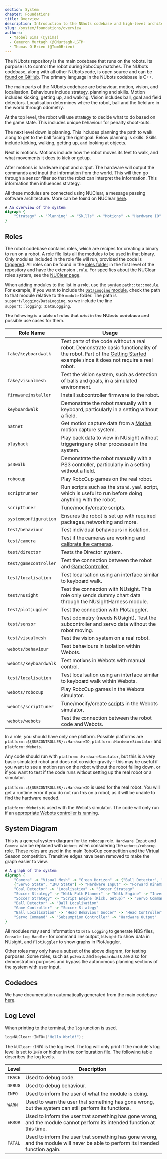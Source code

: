 ```yaml
---
section: System
chapter: Foundations
title: Overview
description: Introduction to the NUbots codebase and high-level architecture.
slug: /system/foundations/overview
authors:
  - Ysobel Sims (@ysims)
  - Cameron Murtagh (@CMurtagh-LGTM)
  - Thomas O'Brien (@Tom0Brien)
---
```


The NUbots repository is the main codebase that runs on the robots. Its purpose is to control the robot during RoboCup matches. The NUbots codebase, along with all other NUbots code, is open source and can be [found on GitHub](https://github.com/NUbots/NUbots/). The primary language in the NUbots codebase is C++.

The main parts of the NUbots codebase are behaviour, motion, vision, and localisation. Behaviours include strategy, planning and skills. Motion includes kicking, getting up, and walking. Vision includes ball, goal and field detectors. Localisation determines where the robot, ball and the field are in the world through odometry.

At the top level, the robot will use strategy to decide what to do based on the game state. This includes unique behaviour for penalty shoot-outs.

The next level down is planning. This includes planning the path to walk along to get to the ball facing the right goal.
Below planning is skills. Skills include kicking, walking, getting up, and looking at objects.

Next is motions. Motions include how the robot moves its feet to walk, and what movements it does to kick or get up.

After motions is hardware input and output. The hardware will output the commands and input the information from the world. This will then go through a sensor filter so that the robot can interpret the information. This information then influences strategy.

All these modules are connected using NUClear, a message passing software architecture. More can be found on NUClear [here](https://nuclear.readthedocs.io/en/latest/).

```dot
# An overview of the system
digraph {
    "Strategy" -> "Planning" -> "Skills" -> "Motions" -> "Hardware IO" -> "Strategy"
}
```

## Roles

The robot codebase contains roles, which are recipes for creating a binary to run on a robot. A role file lists all the modules to be used in that binary. Only modules included in the role file will run, provided the code is [triggered](/system/foundations/nuclear#nuclear-dsl). All roles can be found in the [roles folder](https://github.com/NUbots/NUbots/tree/main/roles) in the first level of the repository and have the extension `.role`. For specifics about the NUClear roles system, see the [NUClear page](/system/foundations/nuclear#nuclear-roles).

When adding modules to the list in a role, use the syntax `path::to::module`. For example, if you want to include the [`DataLogging` module](https://github.com/NUbots/NUbots/tree/main/module/support/logging/DataLogging), check the path to that module relative to the `module` folder. The path is `support/logging/DataLogging`, so we include the line `support::logging::DataLogging`.

The following is a table of roles that exist in the NUbots codebase and possible use cases for them.

| Role Name             | Usage                                                                                                                                                                                                  |
| --------------------- | ------------------------------------------------------------------------------------------------------------------------------------------------------------------------------------------------------ |
| `fake/keyboardwalk`   | Test parts of the code without a real robot. Demonstrate basic functionality of the robot. Part of the [Getting Started](/guides/main/getting-started) example since it does not require a real robot. |
| `fake/visualmesh`     | Test the vision system, such as detection of balls and goals, in a simulated environment.                                                                                                              |
| `firmwareinstaller`   | Install subcontroller firmware to the robot.                                                                                                                                                           |
| `keyboardwalk`        | Demonstrate the robot manually with a keyboard, particularly in a setting without a field.                                                                                                             |
| `natnet`              | Get motion capture data from a [Motive](https://optitrack.com/software/motive/) motion capture system.                                                                                                 |
| `playback`            | Play back data to view in NUsight without triggering any other processes in the system.                                                                                                                |
| `ps3walk`             | Demonstrate the robot manually with a PS3 controller, particularly in a setting without a field.                                                                                                       |
| `robocup`             | Play RoboCup games on the real robot.                                                                                                                                                                  |
| `scriptrunner`        | Run scripts such as the `Stand.yaml` script, which is useful to run before doing anything with the robot.                                                                                              |
| `scripttuner`         | Tune/modify/create [scripts](/system/subsystems/motion#script-engine).                                                                                                                                 |
| `systemconfiguration` | Ensures the robot is set up with required packages, networking and more.                                                                                                                               |
| `test/behaviour`      | Test individual behaviours in isolation.                                                                                                                                                               |
| `test/camera`         | Test if the cameras are working and [calibrate the cameras](/guides/main/camera-calibration).                                                                                                          |
| `test/director`       | Tests the Director system.                                                                                                                                                                             |
| `test/gamecontroller` | Test the connection between the robot and [GameController](https://github.com/RoboCup-Humanoid-TC/GameController).                                                                                     |
| `test/localisation`   | Test localisation using an interface similar to keyboard walk.                                                                                                                                         |
| `test/nusight`        | Test the connection with NUsight. This role only sends dummy chart data through the NUsightHarness module.                                                                                             |
| `test/plotjuggler`    | Test the connection with PlotJuggler.                                                                                                                                                                  |
| `test/sensor`         | Test odometry (needs NUsight). Test the subcontroller and servo data without the robot moving.                                                                                                         |
| `test/visualmesh`     | Test the vision system on a real robot.                                                                                                                                                                |
| `webots/behaviour`    | Test behaviours in isolation within Webots.                                                                                                                                                            |
| `webots/keyboardwalk` | Test motions in Webots with manual control.                                                                                                                                                            |
| `test/localisation`   | Test localisation using an interface similar to keyboard walk within Webots.                                                                                                                           |
| `webots/robocup`      | Play RoboCup games in the Webots simulator.                                                                                                                                                            |
| `webots/scripttuner`  | Tune/modify/create [scripts](/system/subsystems/motion#script-engine) in the Webots simulator.                                                                                                         |
| `webots/webots`       | Test the connection between the robot code and Webots.                                                                                                                                                 |

In a role, you should have only one platform. Possible platforms are `platform::${SUBCONTROLLER}::HardwareIO`, `platform::HardwareSimulator` and `platform::Webots`.

Any code should run with `platform::HardwareSimulator`, but this is a very basic simulated robot and does not consider gravity - this may be useful if you want to see a motion run on the robot without the robot falling down, or if you want to test if the code runs without setting up the real robot or a simulator.

`platform::${SUBCONTROLLER}::HardwareIO` is used for the real robot. You will get a runtime error if you do not run this on a robot, as it will be unable to find the hardware needed.

`platform::Webots` is used with the Webots simulator. The code will only run if an [appropriate Webots controller is running](/guides/tools/webots-setup).

## System Diagram

This is a general system diagram for the `robocup` role. `Hardware Input` and `Camera` can be replaced with `Webots` when considering the `webots/robocup` role. These roles are used in the main RoboCup competition and the Virtual Season competition. Transitive edges have been removed to make the graph easier to view.

```dot
# A graph of the system
digraph {
    "Camera" -> "Visual Mesh" -> "Green Horizon" -> {"Ball Detector", "Goal Detector"}
    {"Servo State", "IMU State"} -> "Hardware Input" -> "Forward Kinematics" -> "Odometry" -> "Visual Mesh"
    "Goal Detector" -> "Localisation" -> "Soccer Strategy"
    "Soccer Strategy" -> "Walk Path Planner" -> "Walk Engine" -> "Inverse Kinematics"
    "Soccer Strategy" -> "Script Engine (Kick, Getup)" -> "Servo Command"
    "Ball Detector" -> "Ball Localisation"
    "Game Controller" -> "Soccer Strategy"
    "Ball Localisation" -> "Head Behaviour Soccer" -> "Head Controller" -> "Inverse Kinematics" -> "Servo Command"
    "Servo Command" -> "Subsumption Controller" -> "Hardware Output"
}
```

All modules may send information to `Data Logging` to generate NBS files, `Console Log Handler` for command line output, `NUsight` to show data in NUsight, and `PlotJuggler` to show graphs in PlotJuggler.

Other roles may only have a subset of the above diagram, for testing purposes. Some roles, such as `ps3walk` and `keyboardwalk` are also for demonstration purposes and bypass the autonomous planning sections of the system with user input.

## Codedocs

We have documentation automatically generated from the main codebase [here](https://codedocs.nubots.net/).

## Log Level

When printing to the terminal, the `log` function is used.

```cpp
log<NUClear::INFO>("Hello World!");
```

The `NUClear::INFO` is the log level. The log will only print if the module's log level is set to `INFO` or higher in the configuration file. The following table describes the log levels.

| Level   | Description                                                                                                                      |
| ------- | -------------------------------------------------------------------------------------------------------------------------------- |
| `TRACE` | Used to debug code.                                                                                                              |
| `DEBUG` | Used to debug behaviour.                                                                                                         |
| `INFO`  | Used to inform the user of what the module is doing.                                                                             |
| `WARN`  | Used to warn the user that something has gone wrong, but the system can still perform its functions.                             |
| `ERROR` | Used to inform the user that something has gone wrong, and the module cannot perform its intended function at this time.         |
| `FATAL` | Used to inform the user that something has gone wrong, and the module will never be able to perform its intended function again. |
